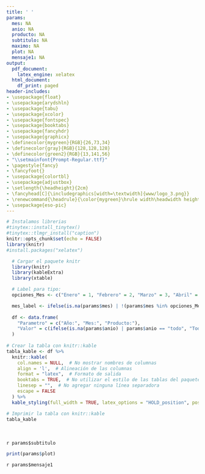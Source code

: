 ```yaml
---
title: ' '
params:
  mes: NA
  anio: NA
  producto: NA
  subtitulo: NA
  maximo: NA
  plot: NA
  mensaje1: NA
output:
  pdf_document:
    latex_engine: xelatex
  html_document:
    df_print: paged
header-includes:
- \usepackage{float}
- \usepackage{arydshln}
- \usepackage{tabu}
- \usepackage{xcolor}
- \usepackage{fontspec}
- \usepackage{booktabs}  
- \usepackage{fancyhdr}
- \usepackage{graphicx}
- \definecolor{mygreen}{RGB}{26,73,34}
- \definecolor{gray}{RGB}{128,128,128}
- \definecolor{green2}{RGB}{13,141,56}
- "\\setmainfont{Prompt-Regular.ttf}"
- \pagestyle{fancy}
- \fancyfoot{} 
- \usepackage{colortbl}
- \usepackage{adjustbox}
- \setlength{\headheight}{2cm}
- \fancyhead[C]{\includegraphics[width=\textwidth]{www/logo_3.png}}
- \renewcommand{\headrule}{\color{mygreen}\hrule width\headwidth height\headrulewidth} 
- \usepackage{eso-pic}
---
```



```r
# Instalamos librerias
#tinytex::install_tinytex()
#tinytex::tlmgr_install("caption")
knitr::opts_chunk$set(echo = FALSE)
library(knitr)
#install.packages("xelatex")
```
<!-- Fecha -->
\begin{flushright}
\textcolor{gray}{Informe en línea generado el: `r format(Sys.Date(), "%d %B, %Y")`}
\end{flushright}
\section*{Parámetros con los cuales se generó el informe:}
```r
  # Cargar el paquete knitr
  library(knitr)
  library(kableExtra)
  library(xtable)

  # Label para tipo: 
  opciones_Mes <- c("Enero" = 1, "Febrero" = 2, "Marzo" = 3, "Abril" = 4, "Mayo" = 5, "Junio" = 6, "Julio" = 7, "Agosto" = 8, "Septiembre" = 9, "Octubre" = 10, "Noviembre" = 11, "Diciembre" =12)

  mes_label <- ifelse(is.na(params$mes) | !(params$mes %in% opciones_Mes), "Todos los meses", names(opciones_Mes)[which(opciones_Mes == params$mes)])
  
  df <- data.frame(
    "Parametro" = c("Año:", "Mes:", "Producto:"),
    "Valor" = c(ifelse(is.na(params$anio) | params$anio == "todo", "Todos los años", params$anio), mes_label, ifelse(is.na(params$producto) | params$producto == "todo", "Todos los productos", params$producto))
  )
  
# Crear la tabla con knitr::kable
tabla_kable <- df %>%
  knitr::kable(
    col.names = NULL,  # No mostrar nombres de columnas
    align = 'l',  # Alineación de las columnas
    format = "latex",  # Formato de salida
    booktabs = TRUE,  # No utilizar el estilo de las tablas del paquete booktabs
    linesep = "",  # No agregar ninguna línea separadora
    escape = FALSE
  ) %>%
  kable_styling(full_width = TRUE, latex_options = "HOLD_position", position = "left", bootstrap_options = "borderless")  # Estilo de la tabla con bordes blancos y cuadrícula completa

# Imprimir la tabla con knitr::kable
tabla_kable

```
<!-- Titulo del tablaro -->
\fontsize{14}{14} \selectfont \textcolor{mygreen}{Antioquia y su importancia en la recepción de alimentos}\
<!-- Subtitulo -->
\fontsize{12}{12} \selectfont \textcolor{green2}{Descubre la importancia de Antioquia como receptor de alimentos desde otros departamentos del país.}\
<!-- Subtitulo dinamico -->
\fontsize{10}{10} \selectfont `r params$subtitulo`\
```r
print(params$plot)
```
\fontsize{10}{10} \selectfont `r params$mensaje1`\

\fontsize{8}{8} \selectfont \textcolor{mygreen}{Cálculos propios a partir de datos del Sistema de Información de Precios y Abastecimiento del Sector Agropecuario (SIPSA).}\newline
\fontsize{8}{8} \selectfont \textcolor{mygreen}{Esta visualización muestra el porcentaje de alimentos enviados a Antioquia desde cada departamento, incluyendo productos de origen local. Permite apreciar la importancia de Antioquia como receptor de alimentos provenientes de otros territorios del país}\newline 
\fontsize{8}{8} \selectfont \textcolor{mygreen}{Los departamentos en color gris indican la ausencia de reportes de ingresos de productos provenientes de esas áreas en las principales centrales de abasto.}\newline

\AddToShipoutPictureBG*{\includegraphics[width=\paperwidth,height=3cm,keepaspectratio]{www/logo_2.png}}

